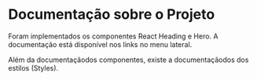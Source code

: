 
<Meta title="Introduction/Welcome" />

# Documentação sobre o Projeto

Foram implementados os componentes React Heading e Hero.
A documentação está disponível nos links no menu lateral.

Além da documentaçãodos componentes, existe a documentaçãodos
dos estilos (Styles).
